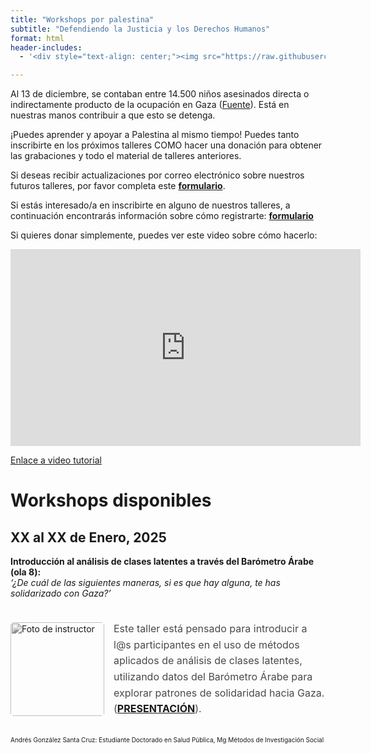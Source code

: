 ```yaml
---
title: "Workshops por palestina"
subtitle: "Defendiendo la Justicia y los Derechos Humanos"
format: html
header-includes:
  - '<div style="text-align: center;"><img src="https://raw.githubusercontent.com/AGSCL/Workshops-por-palestina/refs/heads/master/_style/banner.svg" alt="Free Palestine" style="width:75%; max-width: 200px;"></div>'

---
```


Al 13 de diciembre, se contaban entre 14.500 niños asesinados directa o indirectamente producto de la ocupación en Gaza ([Fuente](https://www.unicef.org/press-releases/statement-unicef-executive-director-catherine-russell-children-and-continued)). Está en nuestras manos contribuir a que esto se detenga.

¡Puedes aprender y apoyar a Palestina al mismo tiempo! Puedes tanto inscribirte en los próximos talleres COMO hacer una donación para obtener las grabaciones y todo el material de talleres anteriores.

Si deseas recibir actualizaciones por correo electrónico sobre nuestros futuros talleres, por favor completa este [**formulario**](https://forms.gle/id3SAWUk1cU1Jfsy8).

Si estás interesado/a en inscribirte en alguno de nuestros talleres, a continuación encontrarás información sobre cómo registrarte: [**formulario**](https://forms.gle/grZ4q3ayXG9kcCNZ6)

Si quieres donar simplemente, puedes ver este video sobre cómo hacerlo:

<iframe width="560" height="315" src="https://www.youtube.com/embed/66P3FNX6bHY" frameborder="0" allowfullscreen alt="https://youtu.be/66P3FNX6bHY"></iframe>

[Enlace a video tutorial](https://www.youtube.com/embed/66P3FNX6bHY)


# Workshops disponibles

## XX al XX de Enero, 2025  
**Introducción al análisis de clases latentes a través del Barómetro Árabe (ola 8):**  
_'¿De cuál de las siguientes maneras, si es que hay alguna, te has solidarizado con Gaza?'_

<div style="display: flex; align-items: center; gap: 15px; margin-top: 20px;">
  <img src="https://github.com/AGSCL/Workshops-por-palestina/raw/master/_figs/CURSO-COMPUTACION-ALONSO.jpg" alt="Foto de instructor" style="width: 150px; height: auto; filter: grayscale(100%); border-radius: 5px;">
  <p style="color: #4a4a4a; font-size: 16px; line-height: 1.6;">
    Este taller está pensado para introducir a l@s participantes en el uso de métodos aplicados de análisis de clases latentes, utilizando datos del Barómetro Árabe para explorar patrones de solidaridad hacia Gaza. ([**PRESENTACIÓN**](tallerlca.html)).
  </p>
</div>
<span style="font-size: x-small;">Andrés González Santa Cruz: Estudiante Doctorado en Salud Pública, Mg Métodos de Investigación Social</span>
